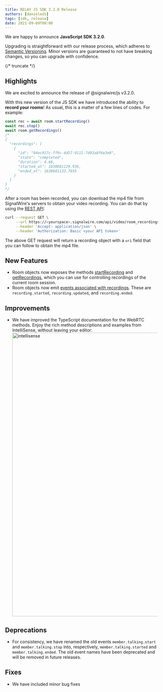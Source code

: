 ```yaml
---
title: RELAY JS SDK 3.2.0 Release
authors: [danieleds]
tags: [sdk, release]
date: 2021-09-09T00:00
---
```



We are happy to announce **JavaScript SDK 3.2.0**.

Upgrading is straightforward with our release process, which adheres to [Semantic Versioning](https://semver.org/).
Minor versions are guaranteed to not have breaking changes, so you can upgrade with confidence.

<ReleaseCard library="@signalwire/js" version="3.2.0" releaseType="minor"/>


{/* truncate */}

## Highlights

We are excited to announce the release of @signalwire/js v3.2.0.

With this new version of the JS SDK we have introduced the ability to **record your rooms**! As usual, this is a matter of a few lines of codes. For example:

```typescript
const rec = await room.startRecording()
await rec.stop()
await room.getRecordings()
/*
{
  "recordings": [
    {
      "id": "94ec917c-ff9c-4d57-9111-7d93a8f6e3e8",
      "state": "completed",
      "duration": 4.66,
      "started_at": 1630681129.936,
      "ended_at": 1630681133.7655
    }
  ]
}
*/
```

After a room has been recorded, you can download the mp4 file from SignalWire's servers to obtain your video recording. You can do that by using the [REST API](https://developer.signalwire.com/apis/reference/overview):

```bash
curl --request GET \
     --url https://<yourspace>.signalwire.com/api/video/room_recordings/94ec917c-ff9c-4d57-9111-7d93a8f6e3e8 \
     --header 'Accept: application/json' \
     --header 'Authorization: Basic <your API token>'
```

The above GET request will return a recording object with a `uri` field that you can follow to obtain the mp4 file.

## New Features

- Room objects now exposes the methods [startRecording](/sdks/browser-sdk/video/room-session#startrecording) and [getRecordings](/sdks/browser-sdk/video/room-session#getrecordings), which you can use for controlling recordings of the current room session.
- Room objects now emit [events associated with recordings](/sdks/browser-sdk/video/room-session#events). These are `recording.started`, `recording.updated`, and `recording.ended`.

## Improvements

- We have improved the TypeScript documentation for the WebRTC methods. Enjoy the rich method descriptions and examples from IntelliSense, without leaving your editor:
    <img width="936" alt="intellisense" src={ideImg} />

## Deprecations
- For consistency, we have renamed the old events `member.talking.start` and `member.talking.stop` into, respectively, `member.talking.started` and `member.talking.ended`. The old event names have been deprecated and will be removed in future releases.

## Fixes

- We have included minor bug fixes


